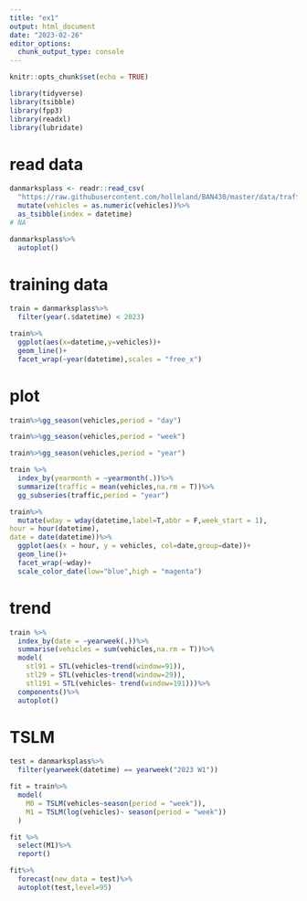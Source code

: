 ```yaml
---
title: "ex1"
output: html_document
date: "2023-02-26"
editor_options: 
  chunk_output_type: console
---
```


```r
knitr::opts_chunk$set(echo = TRUE)

library(tidyverse)
library(tsibble)
library(fpp3)
library(readxl)
library(lubridate)

```

# read data
```r
danmarksplass <- readr::read_csv(
  "https://raw.githubusercontent.com/holleland/BAN430/master/data/traffic_danmarksplass.csv")%>%
  mutate(vehicles = as.numeric(vehicles))%>%
  as_tsibble(index = datetime)
# NA

danmarksplass%>%
  autoplot()
```

# training data
```r
train = danmarksplass%>%
  filter(year(.$datetime) < 2023)

train%>%
  ggplot(aes(x=datetime,y=vehicles))+
  geom_line()+
  facet_wrap(~year(datetime),scales = "free_x")

```

# plot
```r
train%>%gg_season(vehicles,period = "day")

train%>%gg_season(vehicles,period = "week")

train%>%gg_season(vehicles,period = "year")
```

```r
train %>%
  index_by(yearmonth = ~yearmonth(.))%>%
  summarize(traffic = mean(vehicles,na.rm = T))%>%
  gg_subseries(traffic,period = "year")
```

```r
train%>%
  mutate(wday = wday(datetime,label=T,abbr = F,week_start = 1),
hour = hour(datetime),
date = date(datetime))%>%
  ggplot(aes(x = hour, y = vehicles, col=date,group=date))+
  geom_line()+
  facet_wrap(~wday)+
  scale_color_date(low="blue",high = "magenta")
```



# trend
```r

train %>%
  index_by(date = ~yearweek(.))%>%
  summarise(vehicles = sum(vehicles,na.rm = T))%>%
  model(
    stl91 = STL(vehicles~trend(window=91)),
    stl29 = STL(vehicles~trend(window=29)),
    stl191 = STL(vehicles~ trend(window=191)))%>%
  components()%>%
  autoplot()

```

# TSLM
```r
test = danmarksplass%>%
  filter(yearweek(datetime) == yearweek("2023 W1"))

fit = train%>%
  model(
    M0 = TSLM(vehicles~season(period = "week")),
    M1 = TSLM(log(vehicles)~ season(period = "week"))
  )

fit %>% 
  select(M1)%>%
  report()
```

```r
fit%>%
  forecast(new_data = test)%>%
  autoplot(test,level=95)
```

```r

```












